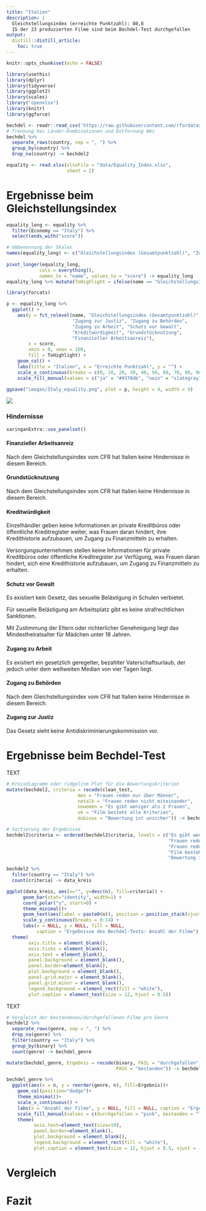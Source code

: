 ```yaml
---
title: "Italien"
description: |
  Gleichstellungsindex (erreichte Punktzahl): 80,8   
  15 der 23 produzierten Filme sind beim Bechdel-Test durchgefallen
output:
  distill::distill_article:
    toc: true
---
```


```r
knitr::opts_chunk$set(echo = FALSE)

library(usethis)
library(dplyr)
library(tidyverse)
library(ggplot2)
library(scales)
library("openxlsx")
library(knitr)
library(ggforce)

bechdel <- readr::read_csv('https://raw.githubusercontent.com/rfordatascience/tidytuesday/master/data/2021/2021-03-09/movies.csv')
# Trennung bei Länder-Kombinationen und Entfernung NAs
bechdel %>%
  separate_rows(country, sep = ", ") %>%
  group_by(country) %>%
  drop_na(country) -> bechdel2

equality <- read.xlsx(xlsxFile = "data/Equality_Index.xlsx", 
                      sheet = 2)
```

# Ergebnisse beim Gleichstellungsindex
```r
equality_long <- equality %>%
  filter(Economy == "Italy") %>%
  select(ends_with("score"))

# Umbenennung der Skalen
names(equality_long) <- c("Gleichstellungsindex (Gesamtpunktzahl)", "Zugang zu Behörden", "Grundstücknutzung", "Zugang zur Justiz", "Finanzieller Arbeitsanreiz", "Kreditwürdigkeit", "Zugang zu Arbeit", "Schutz vor Gewalt")
  
pivot_longer(equality_long,
            cols = everything(),
            names_to = "name", values_to = "score") -> equality_long
equality_long %>% mutate(ToHighlight = ifelse(name == "Gleichstellungsindex (Gesamtpunktzahl)", "ja", "nein")) -> equality_long

library(forcats)

p <- equality_long %>%
  ggplot() +
    aes(y = fct_relevel(name, "Gleichstellungsindex (Gesamtpunktzahl)", 
                        "Zugang zur Justiz", "Zugang zu Behörden", 
                        "Zugang zu Arbeit", "Schutz vor Gewalt", 
                        "Kreditwürdigkeit", "Grundstücknutzung", 
                        "Finanzieller Arbeitsanreiz"), 
        x = score, 
        xmin = 0, xmax = 100,
        fill = ToHighlight) +
    geom_col() +
    labs(title = "Italien", x = "Erreichte Punktzahl", y = "") +
    scale_x_continuous(breaks = c(0, 10, 20, 30, 40, 50, 60, 70, 80, 90, 100)) +
    scale_fill_manual(values = c("ja" = "#9370db", "nein" = "slategray1"), guide = "none")

ggsave("images/Italy_equality.png", plot = p, height = 4, width = 9)
```

![](images/Italy_equality.png)



### Hindernisse 


```r
xaringanExtra::use_panelset()
```

:::l-body-outset

::::: {.panelset}

::: {.panel}

#### Finanzieller Arbeitsanreiz {.panel-name}

Nach dem Gleichstellungsindex vom CFR hat Italien keine Hindernisse in diesem Bereich.
:::

::: {.panel}

#### Grundstücknutzung {.panel-name}

Nach dem Gleichstellungsindex vom CFR hat Italien keine Hindernisse in diesem Bereich.
:::

::: {.panel}

#### Kreditwürdigkeit {.panel-name}
Einzelhändler geben keine Informationen an private Kreditbüros oder öffentliche Kreditregister weiter, was Frauen daran hindert, ihre Kredithistorie aufzubauen, um Zugang zu Finanzmitteln zu erhalten.

Versorgungsunternehmen stellen keine Informationen für private Kreditbüros oder öffentliche Kreditregister zur Verfügung, was Frauen daran hindert, sich eine Kredithistorie aufzubauen, um Zugang zu Finanzmitteln zu erhalten.
:::

::: {.panel}

#### Schutz vor Gewalt {.panel-name}
Es existiert kein Gesetz, das sexuelle Belästigung in Schulen verbietet.

Für sexuelle Belästigung am Arbeitsplatz gibt es keine strafrechtlichen Sanktionen.

Mit Zustimmung der Eltern oder richterlicher Genehmigung liegt das Mindestheiratsalter für Mädchen unter 18 Jahren.

:::

::: {.panel}

#### Zugang zu Arbeit {.panel-name}
Es existiert ein gesetzlich geregelter, bezahlter Vaterschaftsurlaub, der jedoch unter dem weltweiten Median von vier Tagen liegt.
:::

::: {.panel}

#### Zugang zu Behörden {.panel-name}

Nach dem Gleichstellungsindex vom CFR hat Italien keine Hindernisse in diesem Bereich.
:::

::: {.panel}

#### Zugang zur Justiz {.panel-name}
Das Gesetz sieht keine Antidiskriminierungskommission vor.
:::

:::::

:::


# Ergebnisse beim Bechdel-Test
TEXT
```r
# Kreisdiagramm oder ridgeline Plot für die Bewertungskriterien
mutate(bechdel2, criteria = recode(clean_test, 
                          men = "Frauen reden nur über Männer", 
                          notalk = "Frauen reden nicht miteinander", 
                          nowomen = "Es gibt weniger als 2 Frauen", 
                          ok = "Film besteht alle Kriterien",
                          dubious = "Bewertung ist unsicher")) -> bechdel2

# Sortierung der Ergebnisse
bechdel2$criteria <- ordered(bechdel2$criteria, levels = c("Es gibt weniger als 2 Frauen",
                                                           "Frauen reden nicht miteinander",
                                                           "Frauen reden nur über Männer",
                                                           "Film besteht alle Kriterien",
                                                           "Bewertung ist unsicher"))

bechdel2 %>%
  filter(country == "Italy") %>% 
  count(criteria) -> data_kreis

ggplot(data_kreis, aes(x="", y=desc(n), fill=criteria)) +
      geom_bar(stat="identity", width=1) +
      coord_polar("y", start=0) +
      theme_minimal()+
      geom_text(aes(label = paste0(n)), position = position_stack(vjust = 0.5)) +
      scale_y_continuous(breaks = 0:14) +
      labs(x = NULL, y = NULL, fill = NULL,
           caption = "Ergebnisse des Bechdel-Tests: Anzahl der Filme") +
  theme(
        axis.title = element_blank(), 
        axis.ticks = element_blank(), 
        axis.text = element_blank(),
        panel.background = element_blank(),
        panel.border=element_blank(),
        plot.background = element_blank(), 
        panel.grid.major = element_blank(),
        panel.grid.minor = element_blank(),
        legend.background = element_rect(fill = "white"),
        plot.caption = element_text(size = 12, hjust = 0.5))
```

TEXT

```r
# Vergleich der bestandenen/durchgefallenen Filme pro Genre
bechdel2 %>%
  separate_rows(genre, sep = ", ") %>%
  drop_na(genre) %>%
  filter(country == "Italy") %>%
  group_by(binary) %>%
  count(genre) -> bechdel_genre

mutate(bechdel_genre, Ergebnis = recode(binary, FAIL = "durchgefallen",
                                        PASS = "bestanden")) -> bechdel_genre

bechdel_genre %>%
  ggplot(aes(x = n, y = reorder(genre, n), fill=Ergebnis))+
    geom_col(position="dodge")+
    theme_minimal()+
    scale_x_continuous() +
    labs(x = "Anzahl der Filme", y = NULL, fill = NULL, caption = "Ergebnisse des Bechdel-Tests nach Genre") +
    scale_fill_manual(values = c(durchgefallen = "pink", bestanden = "lightblue")) +
    theme(
          axis.text=element_text(size=10),    
          panel.border=element_blank(),
          plot.background = element_blank(), 
          legend.background = element_rect(fill = "white"),
          plot.caption = element_text(size = 12, hjust = 0.5, vjust = -1))


```

# Vergleich
# Fazit

